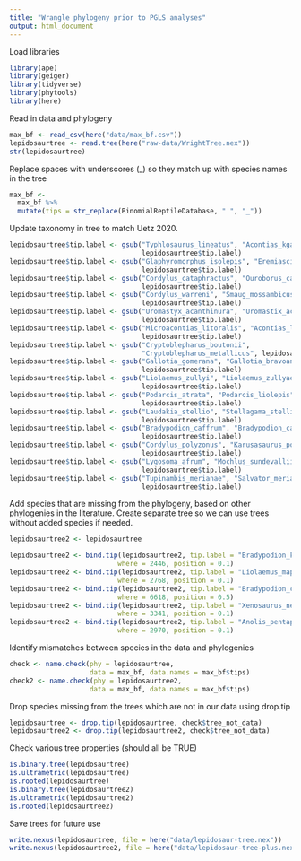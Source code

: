 ```yaml
---
title: "Wrangle phylogeny prior to PGLS analyses"
output: html_document
---
```


Load libraries
```r
library(ape)
library(geiger)
library(tidyverse)
library(phytools)
library(here)
```

Read in data and phylogeny
```r
max_bf <- read_csv(here("data/max_bf.csv"))
lepidosaurtree <- read.tree(here("raw-data/WrightTree.nex"))
str(lepidosaurtree)
```

Replace spaces with underscores (_) so they match up with species names in the tree
```r
max_bf <-
  max_bf %>%
  mutate(tips = str_replace(BinomialReptileDatabase, " ", "_"))
```

Update taxonomy in tree to match Uetz 2020.
```r
lepidosaurtree$tip.label <- gsub("Typhlosaurus_lineatus", "Acontias_kgalagadi",
                                 lepidosaurtree$tip.label)
lepidosaurtree$tip.label <- gsub("Glaphyromorphus_isolepis", "Eremiascincus_isolepis",
                                 lepidosaurtree$tip.label)
lepidosaurtree$tip.label <- gsub("Cordylus_cataphractus", "Ouroborus_cataphractus",
                                 lepidosaurtree$tip.label)
lepidosaurtree$tip.label <- gsub("Cordylus_warreni", "Smaug_mossambicus",
                                 lepidosaurtree$tip.label)
lepidosaurtree$tip.label <- gsub("Uromastyx_acanthinura", "Uromastix_acanthinura",
                                 lepidosaurtree$tip.label)
lepidosaurtree$tip.label <- gsub("Microacontias_litoralis", "Acontias_litoralis",
                                 lepidosaurtree$tip.label)
lepidosaurtree$tip.label <- gsub("Cryptoblepharus_boutonii",
                                 "Cryptoblepharus_metallicus", lepidosaurtree$tip.label)
lepidosaurtree$tip.label <- gsub("Gallotia_gomerana", "Gallotia_bravoana",
                                 lepidosaurtree$tip.label)
lepidosaurtree$tip.label <- gsub("Liolaemus_zullyi", "Liolaemus_zullyae",
                                 lepidosaurtree$tip.label)
lepidosaurtree$tip.label <- gsub("Podarcis_atrata", "Podarcis_liolepis",
                                 lepidosaurtree$tip.label)
lepidosaurtree$tip.label <- gsub("Laudakia_stellio", "Stellagama_stellio",
                                 lepidosaurtree$tip.label)
lepidosaurtree$tip.label <- gsub("Bradypodion_caffrum", "Bradypodion_caffer",
                                 lepidosaurtree$tip.label)
lepidosaurtree$tip.label <- gsub("Cordylus_polyzonus", "Karusasaurus_polyzonus",
                                 lepidosaurtree$tip.label)
lepidosaurtree$tip.label <- gsub("Lygosoma_afrum", "Mochlus_sundevallii",
                                 lepidosaurtree$tip.label)
lepidosaurtree$tip.label <- gsub("Tupinambis_merianae", "Salvator_merianae",
                                 lepidosaurtree$tip.label)
```

Add species that are missing from the phylogeny, based on other phylogenies in the literature. Create separate tree so we can use trees without added species if needed.
```r
lepidosaurtree2 <- lepidosaurtree

lepidosaurtree2 <- bind.tip(lepidosaurtree2, tip.label = "Bradypodion_kentanicum",
                           where = 2446, position = 0.1)
lepidosaurtree2 <- bind.tip(lepidosaurtree2, tip.label = "Liolaemus_mapuche",
                           where = 2768, position = 0.1)
lepidosaurtree2 <- bind.tip(lepidosaurtree2, tip.label = "Bradypodion_caeruleogula",
                           where = 6618, position = 0.5)
lepidosaurtree2 <- bind.tip(lepidosaurtree2, tip.label = "Xenosaurus_newmanorum",
                           where = 3341, position = 0.1)
lepidosaurtree2 <- bind.tip(lepidosaurtree2, tip.label = "Anolis_pentaprion",
                           where = 2970, position = 0.1)
```

Identify mismatches between species in the data and phylogenies
```r
check <- name.check(phy = lepidosaurtree, 
                    data = max_bf, data.names = max_bf$tips)
check2 <- name.check(phy = lepidosaurtree2, 
                    data = max_bf, data.names = max_bf$tips)
```

Drop species missing from the trees which are not in our data using drop.tip
```r
lepidosaurtree <- drop.tip(lepidosaurtree, check$tree_not_data)
lepidosaurtree2 <- drop.tip(lepidosaurtree2, check$tree_not_data)
```

Check various tree properties (should all be TRUE)
```r
is.binary.tree(lepidosaurtree)
is.ultrametric(lepidosaurtree)
is.rooted(lepidosaurtree)
is.binary.tree(lepidosaurtree2)
is.ultrametric(lepidosaurtree2)
is.rooted(lepidosaurtree2)
```

Save trees for future use
```r
write.nexus(lepidosaurtree, file = here("data/lepidosaur-tree.nex"))
write.nexus(lepidosaurtree2, file = here("data/lepidosaur-tree-plus.nex"))
```
                                